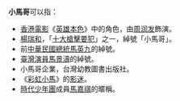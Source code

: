 {{disambig|Cat=三字消歧义}}
'''小馬哥'''可以指：
*[[香港電影|香港電影]]《[[英雄本色_(1986年電影)|英雄本色]]》中的角色，由[[周润发|周润发]]飾演。
*[[楊瑞和|楊瑞和]]，「[[十大槍擊要犯|十大槍擊要犯]]」之一，綽號「小馬哥」。
*前[[中華民國總統|中華民國總統]][[馬英九|馬英九]]的綽號。
*[[臺灣|臺灣]][[演員|演員]][[馬景濤|馬景濤]]的綽號。
*小馬哥企業，台灣幼教圖書出版社。
*《[[彩虹小馬_(2010年電視劇)|彩虹小馬]]》的[[彩虹小馬：友情就是魔法影迷|影迷]]。
*[[時代少年團|時代少年團]]成員[[马嘉祺_(歌手)|馬嘉祺]]的暱稱。